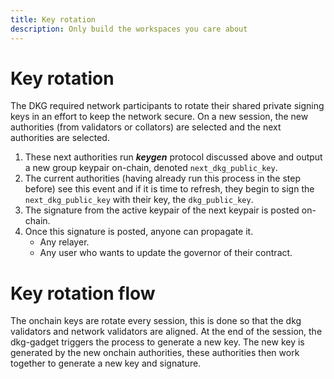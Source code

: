```yaml
---
title: Key rotation
description: Only build the workspaces you care about
---
```



# Key rotation

The DKG required network participants to rotate their shared private signing keys in an effort to keep the
network secure. On a new session, the new authorities (from validators or collators) are selected and the
next authorities are selected.

1. These next authorities run **_keygen_** protocol discussed above and output a new group keypair on-chain,
   denoted `next_dkg_public_key`.
2. The current authorities (having already run this process in the step before) see this event and if it is time
   to refresh, they begin to sign the `next_dkg_public_key` with their key, the `dkg_public_key`.
3. The signature from the active keypair of the next keypair is posted on-chain.
4. Once this signature is posted, anyone can propagate it.
   - Any relayer.
   - Any user who wants to update the governor of their contract.


# Key rotation flow

The onchain keys are rotate every session, this is done so that the dkg validators and network validators are aligned. At the end of the session, the 
dkg-gadget triggers the process to generate a new key. The new key is generated by the new onchain authorities, these authorities then work together
to generate a new key and signature. 


<DKGRotationImages />